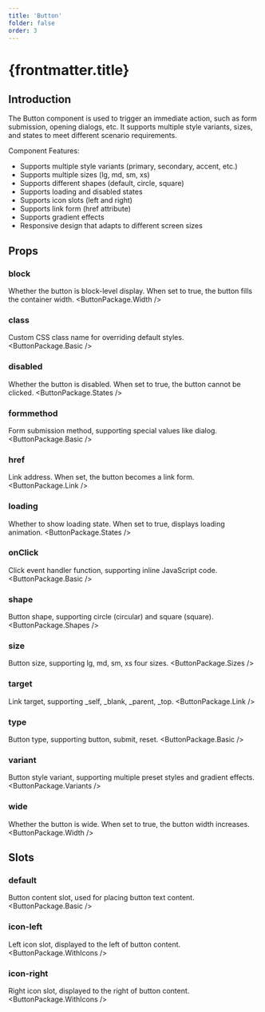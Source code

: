 ```yaml
---
title: 'Button'
folder: false
order: 3
---
```



# {frontmatter.title}

## Introduction

The Button component is used to trigger an immediate action, such as form submission, opening dialogs, etc. It supports multiple style variants, sizes, and states to meet different scenario requirements.

Component Features:

- Supports multiple style variants (primary, secondary, accent, etc.)
- Supports multiple sizes (lg, md, sm, xs)
- Supports different shapes (default, circle, square)
- Supports loading and disabled states
- Supports icon slots (left and right)
- Supports link form (href attribute)
- Supports gradient effects
- Responsive design that adapts to different screen sizes

## Props

### block
Whether the button is block-level display. When set to true, the button fills the container width.
<ButtonPackage.Width />

### class
Custom CSS class name for overriding default styles.
<ButtonPackage.Basic />

### disabled
Whether the button is disabled. When set to true, the button cannot be clicked.
<ButtonPackage.States />

### formmethod
Form submission method, supporting special values like dialog.
<ButtonPackage.Basic />

### href
Link address. When set, the button becomes a link form.
<ButtonPackage.Link />

### loading
Whether to show loading state. When set to true, displays loading animation.
<ButtonPackage.States />

### onClick
Click event handler function, supporting inline JavaScript code.
<ButtonPackage.Basic />

### shape
Button shape, supporting circle (circular) and square (square).
<ButtonPackage.Shapes />

### size
Button size, supporting lg, md, sm, xs four sizes.
<ButtonPackage.Sizes />

### target
Link target, supporting _self, _blank, _parent, _top.
<ButtonPackage.Link />

### type
Button type, supporting button, submit, reset.
<ButtonPackage.Basic />

### variant
Button style variant, supporting multiple preset styles and gradient effects.
<ButtonPackage.Variants />

### wide
Whether the button is wide. When set to true, the button width increases.
<ButtonPackage.Width />

## Slots

### default
Button content slot, used for placing button text content.
<ButtonPackage.Basic />

### icon-left
Left icon slot, displayed to the left of button content.
<ButtonPackage.WithIcons />

### icon-right
Right icon slot, displayed to the right of button content.
<ButtonPackage.WithIcons />
